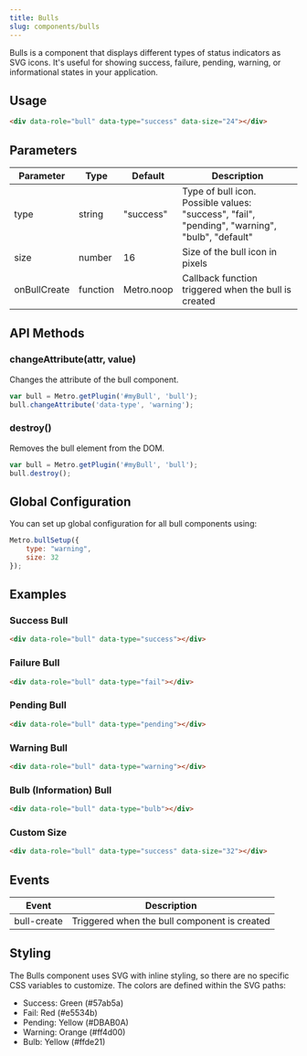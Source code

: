 ```yaml
---
title: Bulls
slug: components/bulls
---
```


Bulls is a component that displays different types of status indicators as SVG icons. It's useful for showing success, failure, pending, warning, or informational states in your application.

## Usage

```html
<div data-role="bull" data-type="success" data-size="24"></div>
```

## Parameters

| Parameter | Type | Default | Description |
| --- | --- | --- | --- |
| type | string | "success" | Type of bull icon. Possible values: "success", "fail", "pending", "warning", "bulb", "default" |
| size | number | 16 | Size of the bull icon in pixels |
| onBullCreate | function | Metro.noop | Callback function triggered when the bull is created |

## API Methods

### changeAttribute(attr, value)
Changes the attribute of the bull component.

```javascript
var bull = Metro.getPlugin('#myBull', 'bull');
bull.changeAttribute('data-type', 'warning');
```

### destroy()
Removes the bull element from the DOM.

```javascript
var bull = Metro.getPlugin('#myBull', 'bull');
bull.destroy();
```

## Global Configuration

You can set up global configuration for all bull components using:

```javascript
Metro.bullSetup({
    type: "warning",
    size: 32
});
```

## Examples

### Success Bull
```html
<div data-role="bull" data-type="success"></div>
```

### Failure Bull
```html
<div data-role="bull" data-type="fail"></div>
```

### Pending Bull
```html
<div data-role="bull" data-type="pending"></div>
```

### Warning Bull
```html
<div data-role="bull" data-type="warning"></div>
```

### Bulb (Information) Bull
```html
<div data-role="bull" data-type="bulb"></div>
```

### Custom Size
```html
<div data-role="bull" data-type="success" data-size="32"></div>
```

## Events

| Event | Description |
| --- | --- |
| bull-create | Triggered when the bull component is created |

## Styling

The Bulls component uses SVG with inline styling, so there are no specific CSS variables to customize. The colors are defined within the SVG paths:

- Success: Green (#57ab5a)
- Fail: Red (#e5534b)
- Pending: Yellow (#DBAB0A)
- Warning: Orange (#ff4d00)
- Bulb: Yellow (#ffde21)